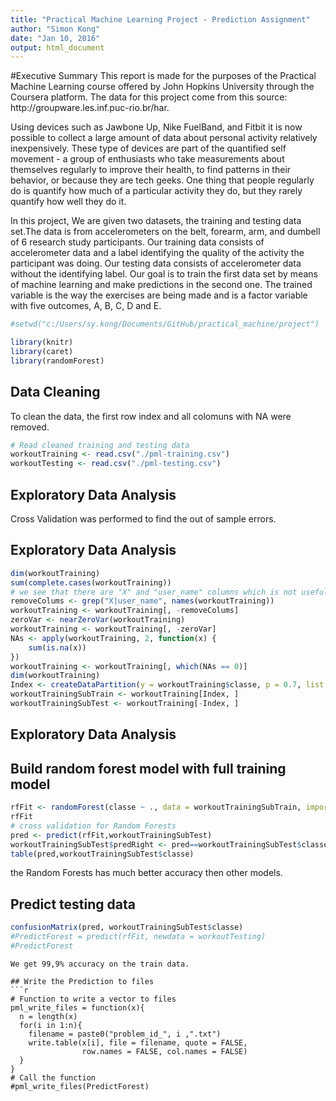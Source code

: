 ```yaml
---
title: "Practical Machine Learning Project - Prediction Assignment"
author: "Simon Kong"
date: "Jan 10, 2016"
output: html_document
---
```

#Executive Summary
This report is made for the purposes of the Practical Machine Learning course offered by John Hopkins University through the Coursera platform. The data for this project come from this source: http://groupware.les.inf.puc-rio.br/har.

Using devices such as Jawbone Up, Nike FuelBand, and Fitbit it is now possible to collect a large amount of data about personal activity relatively inexpensively. These type of devices are part of the quantified self movement - a group of enthusiasts who take measurements about themselves regularly to improve their health, to find patterns in their behavior, or because they are tech geeks. One thing that people regularly do is quantify how much of a particular activity they do, but they rarely quantify how well they do it. 

In this project, We are given two datasets, the training and testing data set.The data is from accelerometers on the belt, forearm, arm, and dumbell of 6 research study participants. Our training data consists of accelerometer data and a label identifying the quality of the activity the participant was doing. Our testing data consists of accelerometer data without the identifying label. Our goal is to train the first data set by means of machine learning and make predictions in the second one. The trained variable is the way the exercises are being made and is a factor variable with five outcomes, A, B, C, D and E.

```r
#setwd("c:/Users/sy.kong/Documents/GitHub/practical_machine/project")
```

```r

library(knitr)
library(caret)
library(randomForest)
```
## Data Cleaning
To clean the data, the first row index and all colomuns with NA were removed. 
```r
# Read cleaned training and testing data 
workoutTraining <- read.csv("./pml-training.csv")
workoutTesting <- read.csv("./pml-testing.csv")
```


## Exploratory Data Analysis

Cross Validation was performed to find the out of sample errors. 

## Exploratory Data Analysis
```r
dim(workoutTraining)
sum(complete.cases(workoutTraining))
# we see that there are "X" and "user_name" columns which is not useful for creating model.
removeColums <- grep("X|user_name", names(workoutTraining))
workoutTraining <- workoutTraining[, -removeColums]
zeroVar <- nearZeroVar(workoutTraining)
workoutTraining <- workoutTraining[, -zeroVar]
NAs <- apply(workoutTraining, 2, function(x) {
    sum(is.na(x))
})
workoutTraining <- workoutTraining[, which(NAs == 0)]
dim(workoutTraining)
Index <- createDataPartition(y = workoutTraining$classe, p = 0.7, list = FALSE)
workoutTrainingSubTrain <- workoutTraining[Index, ]
workoutTrainingSubTest <- workoutTraining[-Index, ]

```

## Exploratory Data Analysis

## Build random forest model with full training model

```r
rfFit <- randomForest(classe ~ ., data = workoutTrainingSubTrain, importance = TRUE, ntrees = 10)
rfFit
# cross validation for Random Forests
pred <- predict(rfFit,workoutTrainingSubTest)
workoutTrainingSubTest$predRight <- pred==workoutTrainingSubTest$classe
table(pred,workoutTrainingSubTest$classe)

```
the Random Forests has much better accuracy then other models.

## Predict testing data
```r
confusionMatrix(pred, workoutTrainingSubTest$classe)
#PredictForest = predict(rfFit, newdata = workoutTesting)
#PredictForest
```
```
We get 99,9% accuracy on the train data.

## Write the Prediction to files
```r
# Function to write a vector to files
pml_write_files = function(x){
  n = length(x)
  for(i in 1:n){
    filename = paste0("problem_id_", i ,".txt")
    write.table(x[i], file = filename, quote = FALSE,
                row.names = FALSE, col.names = FALSE)
  }
}
# Call the function
#pml_write_files(PredictForest)

```


